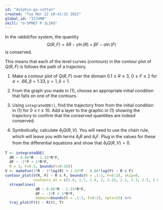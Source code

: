 ```yaml
---
id: "dolphin-go-cotton"
created: "Tue Mar 22 10:41:32 2022"
global_id: "I2JVMB"
skill: "U-5PMG7 P-3LIKO"
---
```




In the rabbit/fox system, the quantity
$$Q(R, F) = \delta R - \gamma \ln(R) + \beta F - \alpha \ln(F)$$ is conserved.

This means that each of the level curves (contours) in the contour plot of $Q(R, F)$ is follows the path of a trajectory. 

1. Make a contour plot of $Q(R, F)$ over the domain $0.1 \leq R \leq 3$, $0 \leq F \leq 2$ for $\alpha=.66, \beta = 1.33, \gamma=1, \delta = 1$.

2. From the graph you made in (1), choose an appropriate initial condition that falls on one of the contours.

3. Using `integrateODE()`, find the trajectory from from the initial condition in (1) for $0 \leq t \leq 10$. Add a layer to the graphic in (1) showing the trajectory to confirm that the conserved quantities are indeed conserved.

4. Symbolically, calculate $\partial_t Q(R, V)$. You will need to use the chain rule, which will leave you with terms $\partial_t R$ and $\partial_t F$. Plug in the values for these from the differential equations and show that $\partial_t Q(R, V) = 0$. 

<!-- Solution to 1-3 -->
```r
T <- integrateODE(
  dR ~ 0.66*R - 1.33*R*F, 
  dF ~ -1*F + 1*R*F,
  R = 3, F=0.5, bounds(t=0:10))
V <- makeFun(1*R - 1*log(R) + 1.33*F - 0.66*log(F) ~ R & F)
contour_plot(V(R, F) ~ R & F, bounds(R = .1:3, F=0:2), skip=0,
             contours_at = c(1.6, 1.7, 1.9, 2, 2.15, 2.2, 2.3, 2.5, 2.8, 3, 4)) %>%
  streamlines(
              dR ~ 0.66*R - 1.33*R*F, 
              dF ~ -1*F + 1*R*F, 
              domain=bounds(R = .1:3, F=0:2), npts=15) %>%
  traj_plot(F(t) ~ R(t), T)
```
